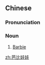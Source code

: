 ==Chinese==
{{zh-forms|type=22}}
{{zh-wp}}

===Pronunciation===
{{zh-pron
|m=bābǐ wáwa
|c=baa1 bei2 waa1 waa1
|cat=n
}}

===Noun===
{{zh-noun}}

# [[Barbie]] {{gloss|doll}}

[[zh:芭比娃娃]]
